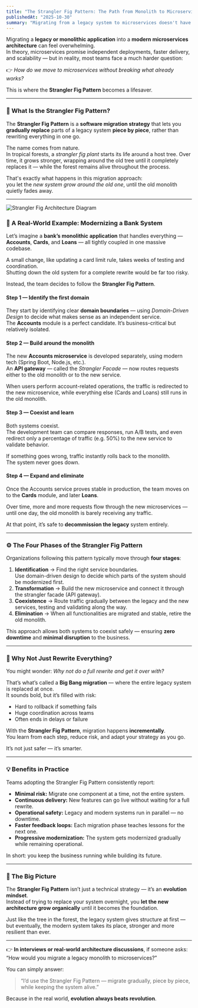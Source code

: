 ```yaml
---
title: "The Strangler Fig Pattern: The Path from Monolith to Microservices"
publishedAt: "2025-10-30"
summary: "Migrating from a legacy system to microservices doesn't have to be a risky big bang. The Strangler Fig Pattern offers a gradual, low-risk approach that lets teams modernize piece by piece — keeping the system alive while building the future."
---
```


Migrating a **legacy or monolithic application** into a **modern microservices architecture** can feel overwhelming.  
In theory, microservices promise independent deployments, faster delivery, and scalability — but in reality, most teams face a much harder question:

👉 *How do we move to microservices without breaking what already works?*

This is where the **Strangler Fig Pattern** becomes a lifesaver.

---

### 🌱 What Is the Strangler Fig Pattern?

The **Strangler Fig Pattern** is a **software migration strategy** that lets you **gradually replace** parts of a legacy system **piece by piece**, rather than rewriting everything in one go.

The name comes from nature.  
In tropical forests, a *strangler fig plant* starts its life around a host tree. Over time, it grows stronger, wrapping around the old tree until it completely replaces it — while the forest remains alive throughout the process.

That's exactly what happens in this migration approach:  
you let the *new system grow around the old one*, until the old monolith quietly fades away.

---
![Strangler Fig Architecture Diagram](/images/blog/fig-patterrn.PNG)


### 🏦 A Real-World Example: Modernizing a Bank System

Let’s imagine a **bank’s monolithic application** that handles everything —  
**Accounts**, **Cards**, and **Loans** — all tightly coupled in one massive codebase.

A small change, like updating a card limit rule, takes weeks of testing and coordination.  
Shutting down the old system for a complete rewrite would be far too risky.

Instead, the team decides to follow the **Strangler Fig Pattern**.

#### Step 1 — Identify the first domain
They start by identifying clear **domain boundaries** — using *Domain-Driven Design* to decide what makes sense as an independent service.  
The **Accounts** module is a perfect candidate. It’s business-critical but relatively isolated.

#### Step 2 — Build around the monolith
The new **Accounts microservice** is developed separately, using modern tech (Spring Boot, Node.js, etc.).  
An **API gateway** — called the *Strangler Facade* — now routes requests either to the old monolith or to the new service.  

When users perform account-related operations, the traffic is redirected to the new microservice, while everything else (Cards and Loans) still runs in the old monolith.

#### Step 3 — Coexist and learn
Both systems coexist.  
The development team can compare responses, run A/B tests, and even redirect only a percentage of traffic (e.g. 50%) to the new service to validate behavior.  

If something goes wrong, traffic instantly rolls back to the monolith.  
The system never goes down.

#### Step 4 — Expand and eliminate
Once the Accounts service proves stable in production, the team moves on to the **Cards** module, and later **Loans**.  

Over time, more and more requests flow through the new microservices —  
until one day, the old monolith is barely receiving any traffic.  

At that point, it’s safe to **decommission the legacy** system entirely.

---

### ⚙️ The Four Phases of the Strangler Fig Pattern

Organizations following this pattern typically move through **four stages**:

1. **Identification** → Find the right service boundaries.  
   Use domain-driven design to decide which parts of the system should be modernized first.  
2. **Transformation** → Build the new microservice and connect it through the strangler facade (API gateway).  
3. **Coexistence** → Route traffic gradually between the legacy and the new services, testing and validating along the way.  
4. **Elimination** → When all functionalities are migrated and stable, retire the old monolith.  

This approach allows both systems to coexist safely — ensuring **zero downtime** and **minimal disruption** to the business.

---

### 🧩 Why Not Just Rewrite Everything?

You might wonder: *Why not do a full rewrite and get it over with?*

That’s what’s called a **Big Bang migration** — where the entire legacy system is replaced at once.  
It sounds bold, but it’s filled with risk:

- Hard to rollback if something fails  
- Huge coordination across teams  
- Often ends in delays or failure  

With the **Strangler Fig Pattern**, migration happens **incrementally**.  
You learn from each step, reduce risk, and adapt your strategy as you go.

It’s not just safer — it’s smarter.

---

### 💡 Benefits in Practice

Teams adopting the Strangler Fig Pattern consistently report:

- **Minimal risk:** Migrate one component at a time, not the entire system.  
- **Continuous delivery:** New features can go live without waiting for a full rewrite.  
- **Operational safety:** Legacy and modern systems run in parallel — no downtime.  
- **Faster feedback loops:** Each migration phase teaches lessons for the next one.  
- **Progressive modernization:** The system gets modernized gradually while remaining operational.

In short: you keep the business running while building its future.

---

### 🚀 The Big Picture

The **Strangler Fig Pattern** isn’t just a technical strategy — it’s an **evolution mindset**.  
Instead of trying to replace your system overnight, you **let the new architecture grow organically** until it becomes the foundation.

Just like the tree in the forest, the legacy system gives structure at first —  
but eventually, the modern system takes its place, stronger and more resilient than ever.

---

👉 **In interviews or real-world architecture discussions**, if someone asks:  
“How would you migrate a legacy monolith to microservices?”  

You can simply answer:  
> “I’d use the Strangler Fig Pattern — migrate gradually, piece by piece, while keeping the system alive.”

Because in the real world, **evolution always beats revolution**.
